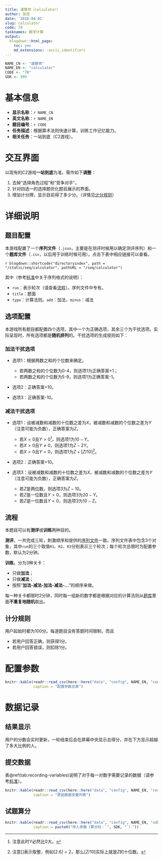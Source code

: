 ```yaml
---
title: 速算师（calculator）
author: 张亮
date: '2018-04-01'
slug: calculator
code: 78
tasknames: 数学计算
output:
  blogdown::html_page:
    toc: yes
    md_extensions: -ascii_identifiers
---
```


```r
NAME_CN <- "速算师"
NAME_EN <- "calculator"
CODE <- "78"
SDK <- 999
```

# 基本信息

* **显示名称**：`r NAME_CN`
* **英文名称**：`r NAME_EN`
* **题目编号**：`r CODE`
* **任务描述**：根据算术法则快速计算，训练工作记忆能力。
* **相关任务**：一站到底（C2游戏）。

# 交互界面

以现有的C2游戏**一站到底**为准。需作如下**调整**：

1. 去掉“选择角色过程”和“竞争对手”。
1. 针对四选一的选择题优化题目展示的界面。
1. 增加计分牌，显示目前得了多少分。（详情见[计分规则][]）

# 详细说明

## 题目配置

本游戏配置了一个**序列文件**（`.json`，主要是在测评时候用以确定测评序列）和一个**题库文件**（`.csv`，以后用于训练时候可用）。点击下表中相应链接可以查看。

`r blogdown::shortcode("directoryindex", path = "/static/seq/calculator", pathURL = "/seq/calculator")`

其中（参考[标准](`r blogdown::shortcode("relref", "standard.html")`)中关于序列格式的说明）：

* `run`：表示轮次（请查看[流程][]）。序列文件中专有。
* `title`：题面
* `type`：计算法则。`add`：加法，`minus`：减法

## 选项配置

本游戏所有题目都配置四个选项，其中一个为正确选项，其余三个为干扰选项。实际呈现时，所有选项都是**随机排列**的。干扰选项的生成规则如下：

### 加法干扰选项

* 选项1：根据两数之和的个位数来确定。

    + 若两数之和的个位数为0-4，则选项1为正确答案+1；
    + 若两数之和的个位数为5-9，则选项1为正确答案-1。

* 选项2：正确答案+10。

* 选项3：正确答案-10。

### 减法干扰选项

* 选项1：设被减数和减数的十位数之差为$X$，被减数和减数的个位数之差为$Y$（注意可能为负数），正确答案为$Z$。

    + 若$X = 0$且$Y > 0$[^1]，则选项1为$10 - Y$。
    + 若$X > 0$且$Y \neq 0$，则选项1为$Z - 2Y$。
    + 若$X > 0$且$Y = 0$，则选项1为$Z + [Z / 10]$[^2]。

[^1]: 注意此时$Y$必然比0大。
[^2]: 注意$[]$表示取整，例如$[2.6] = 2$，那么$[Z / 10]$实际上就是$Z$的十位数。

* 选项2：正确答案+10。

* 选项3：设被减数和减数的十位数之差为$X$，被减数和减数的个位数之差为$Y$（注意可能为负数），正确答案为$Z$。

    + 若$Z$是两位数，则选项3为$Z - 10$。
    + 若$Z$是一位数且$Y > 0$，则选项3为$20 - Y$。
    + 若$Z$是一位数且$Y < 0$，则选项3为$10 - Z$。

## 流程

本题目可以有**测评**或**训练**两种目的。

**测评**。一共完成三轮，刺激顺序和提供的[序列文件](/seq/calculator/sequence.json){target="_blank"}一致。序列文件表中包含3个对象，其中`run`的三个取值`R1`、`R2`、`R3`分别表示三个轮次；每个轮次总限时为配置参数，默认为2分钟。

**训练**。分为3种关卡：

* 只做**加法**；
* 只做**减法**；
* 按照“**加法-减法-加法-减法-...**”的顺序来做。

每一种关卡都限时2分钟，同时每一组新的数字都是根据对应的计算法则从[题库](#题库配置)里面**不重复地随机**取出。

## 计分规则

用户起始时都为100分。每道题目没有答题时间限制，而且

* 若用户回答正确，则获得1分。
* 若用户回答错误，则扣除1分。

# 配置参数

```r
knitr::kable(readr::read_csv(here::here("data", "config", NAME_EN, "configs.csv")),
             caption = "配置参数总表")
```

# 数据记录

## 结果显示

用户的分数会实时更新，一轮结束后会在屏幕中央显示总得分，并在下方显示超越了多大比例的人。

## 提交数据

表\@ref(tab:recording-variables)说明了对于每一对数字需要记录的数据（请参考[标准](`r blogdown::shortcode("relref", "standard.html")`)）。

```r
knitr::kable(readr::read_csv(here::here("data", "config", NAME_EN, "recs.csv")),
             caption = "原始数据变量列表")
```

## 试题算分

```r
knitr::kable(readr::read_csv(here::here("data", "config", NAME_EN, "sdk.csv")),
             caption = paste0("传入参数（算分码：`", SDK, "`）"))
```
